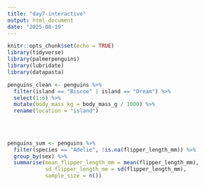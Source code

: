 ```yaml
---
title: "day7-interactive"
output: html_document
date: "2025-08-19"
---
```


```r
knitr::opts_chunk$set(echo = TRUE)
library(tidyverse)
library(palmerpenguins)
library(lubridate)
library(datapasta)
```

```r


penguins_clean <- penguins %>% 
  filter(island == "Biscoe" | island == "Dream") %>% 
  select(1:6) %>% 
  mutate(body_mass_kg = body_mass_g / 1000) %>% 
  rename(location = "island")
  
  
  
```

```r
penguins_sum <- penguins %>% 
  filter(species == "Adelie", !is.na(flipper_length_mm)) %>% 
  group_by(sex) %>% 
  summarise(mean_flipper_length_mm = mean(flipper_length_mm),
            sd_flipper_length_mm = sd(flipper_length_mm),
            sample_size = n())
  
  
  
```

```r


```

